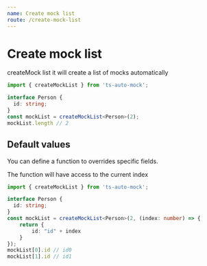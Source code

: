 ```yaml
---
name: Create mock list
route: /create-mock-list
---
```


# Create mock list
createMock list it will create a list of mocks automatically

```ts
import { createMockList } from 'ts-auto-mock';

interface Person {
  id: string;
}
const mockList = createMockList<Person>(2);
mockList.length // 2
```

## Default values
You can define a function to overrides specific fields.

The function will have access to the current index

```ts
import { createMockList } from 'ts-auto-mock';

interface Person {
  id: string;
}
const mockList = createMockList<Person>(2, (index: number) => {
    return {
        id: "id" + index
    }
});
mockList[0].id // id0
mockList[1].id // id1
```
